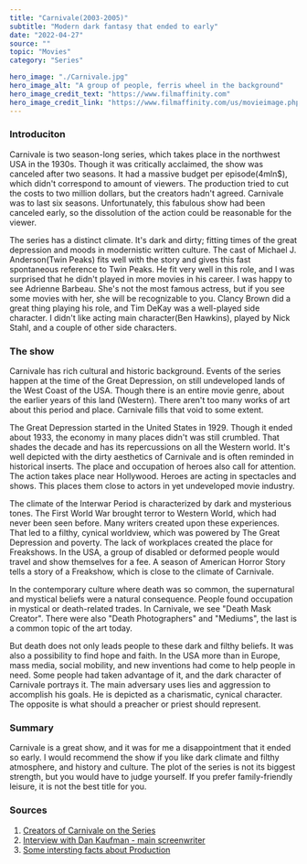 ---
title: "Carnivale(2003-2005)"
subtitle: "Modern dark fantasy that ended to early"
date: "2022-04-27"
source: ""
topic: "Movies"
category: "Series"

hero_image: "./Carnivale.jpg"
hero_image_alt: "A group of people, ferris wheel in the background"
hero_image_credit_text: "https://www.filmaffinity.com"
hero_image_credit_link: "https://www.filmaffinity.com/us/movieimage.php?imageId=238841752"
---
### Introduciton
Carnivale is two season-long series, which takes place in the northwest USA in the 1930s. Though it was critically acclaimed, the show was canceled after two seasons. It had a massive budget per episode(4mln$), which didn't correspond to amount of viewers. The production tried to cut the costs to two million dollars, but the creators hadn't agreed. Carnivale was to last six seasons. Unfortunately, this fabulous show had been canceled early, so the dissolution of the action could be reasonable for the viewer.

The series has a distinct climate. It's dark and dirty; fitting times of the great depression and moods in modernistic written culture. The cast of Michael J. Anderson(Twin Peaks) fits well 
with the story and gives this fast spontaneous reference to Twin Peaks. He fit very well in this role, and I was surprised that he didn't played in more movies in his career. I was happy to see Adrienne Barbeau. She's not the most famous actress, but if you see some movies with her, she will be recognizable to you. Clancy Brown did a great thing playing his role, and Tim DeKay was a well-played side character. I didn't like acting main character(Ben Hawkins), played by Nick Stahl, and a couple of other side characters.

### The show
Carnivale has rich cultural and historic background. Events of the series happen at the time of the Great Depression, on still undeveloped lands of the West Coast of the USA. Though there is an entire movie genre, about the earlier years of this land (Western). There aren't too many works of art about this period and place. Carnivale fills that void to some extent. 

The Great Depression started in the United States in 1929. Though it ended about 1933, the economy in many places didn't was still crumbled. That shades the decade and has its repercussions on all the Western world. It's well depicted with the dirty aesthetics of Carnivale and is often reminded in historical inserts.
The place and occupation of heroes also call for attention. The action takes place near Hollywood. Heroes are acting in spectacles and shows. This places them close to actors in yet undeveloped movie industry.

The climate of the Interwar Period is characterized by dark and mysterious tones. The First World War brought terror to Western World, which had never been seen before. Many writers created upon these experiences. That led to a filthy, cynical worldview, which was powered by The Great Depression and poverty. 
The lack of workplaces created the place for Freakshows. In the USA, a group of disabled or deformed people would travel and show themselves for a fee. A season of American Horror Story tells a story of a Freakshow, which is close to the climate of Carnivale.

In the contemporary culture where death was so common, the supernatural and mystical beliefs were a natural consequence. People found occupation in mystical or death-related trades. In Carnivale, we see "Death Mask Creator". There were also "Death Photographers" and "Mediums", the last is a common topic of the art today. 

But death does not only leads people to these dark and filthy beliefs. It was also a possibility to find hope and faith. In the USA more than in Europe, mass media, social mobility, and new inventions had come to help people in need. Some people had taken advantage of it, and the dark character of Carnivale portrays it. The main adversary uses lies and aggression to accomplish his goals. He is depicted as a charismatic, cynical character. The opposite is what should a preacher or priest should represent.

### Summary 
Carnivale is a great show, and it was for me a disappointment that it ended so early. I would recommend the show if you like dark climate and filthy atmosphere, and history and culture. The plot of the series is not its biggest strength, but you would have to judge yourself. If you prefer family-friendly leisure, it is not the best title for you.


### Sources
1. [Creators of Carnivale on the Series](https://www.youtube.com/watch?v=lMmgwoXd1zQ)
2. [Interview with Dan Kaufman - main screenwriter](https://www.youtube.com/watch?v=uCju8lhKWk8)
3. [Some intersting facts about Production](https://en.wikipedia.org/wiki/Carniv%C3%A0le)